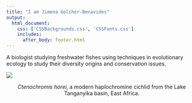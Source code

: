 ```yaml
---
title: "I am Jimena Golcher-Benavides"
output: 
  html_document:
    css: ['CSSBackgrounds.css', 'CSSFonts.css']
    includes:
      after_body: footer.html
---
```


A biologist studying freshwater fishes using techniques in evolutionary ecology to study their diversity origins and conservation issues.


![](./Chorei2-02.png)

<center>*Ctenochromis* *horei*, a modern haplochromine cichlid from the Lake Tanganyika basin, East Africa.<center>

